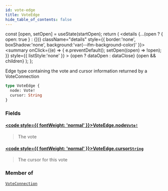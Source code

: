 ```yaml
---
id: vote-edge
title: VoteEdge
hide_table_of_contents: false
---
```







  const [open, setOpen] = useState(startOpen);
  return (
    <details {...(open ? { open: true } : {})} className="details" style={{ border:'none', boxShadow:'none', background:'var(--ifm-background-color)' }}>
      <summary
        onClick={(e) => {
          e.preventDefault();
          setOpen((open) => !open);
        }}
        style={{ listStyle:'none' }}
      >
      {open ? dataOpen : dataClose}
      </summary>
      {open && children}
    </details>
  );
};




Edge type containing the vote and cursor information returned by a VoteConnection


```graphql
type VoteEdge {
  node: Vote!
  cursor: String
}
```


### Fields

#### [<code style={{ fontWeight: 'normal' }}>VoteEdge.<b>node</b></code>](#)<Bullet />[`Vote!`](/testnet/api/graphql/objects/vote) <Badge class="secondary" text="non-null"/> <Badge class="secondary" text="object"/>
> The vote
> 

#### [<code style={{ fontWeight: 'normal' }}>VoteEdge.<b>cursor</b></code>](#)<Bullet />[`String`](/testnet/api/graphql/scalars/string) <Badge class="secondary" text="scalar"/>
> The cursor for this vote
> 



### Member of

[`VoteConnection`](/testnet/api/graphql/objects/vote-connection)  <Badge class="secondary" text="object"/>


